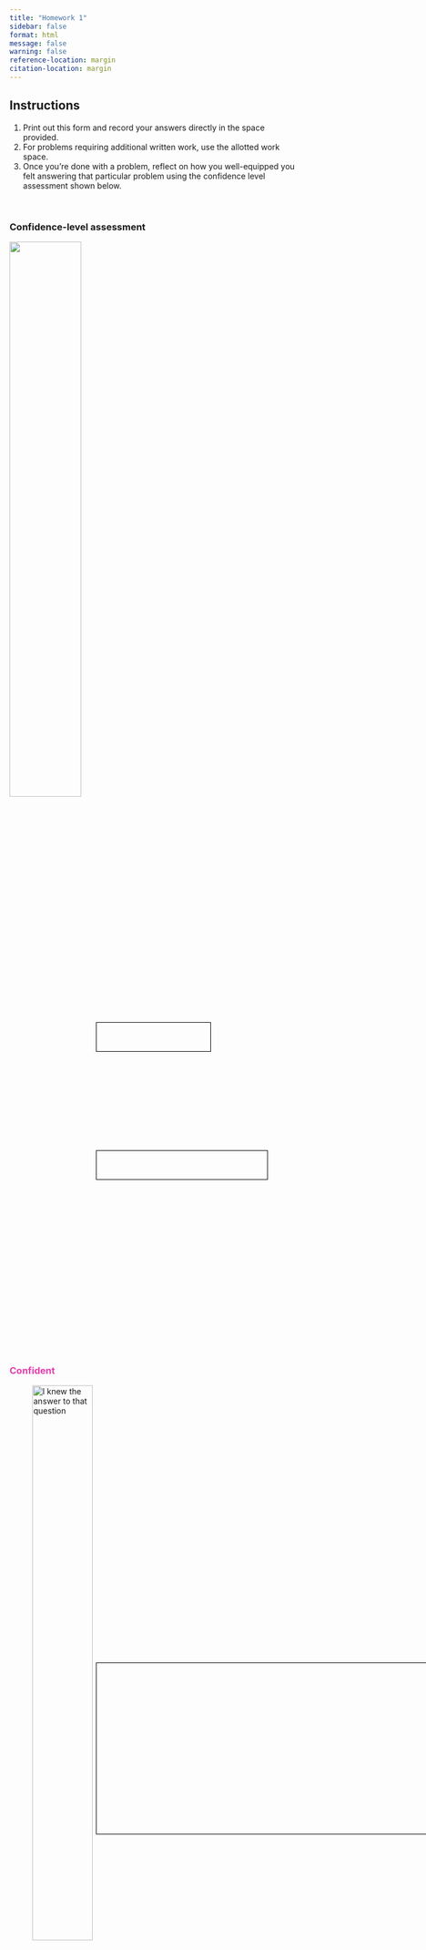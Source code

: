 ```yaml
---
title: "Homework 1"
sidebar: false
format: html
message: false
warning: false
reference-location: margin
citation-location: margin
---
```


## Instructions
(@) Print out this form and record your answers directly in the space provided. 
(@) For problems requiring additional written work, use the allotted work space. 
(@) Once you're done with a problem, reflect on how you well-equipped you felt answering that particular problem using the confidence level assessment shown below.\

<br>

::: {.panel-tabset}

### Confidence-level assessment

![](../images/confidence_level_assessment.png){fig-align="center" width="50%"}

### [Confident]{style="color: #e93cac"}

![I knew the answer to that question](../images/confidence_level_assessment1.png){fig-align="center" width="50%"}

### [Unsure]{style="color: #e93cac"}

![I’m not sure whether I got this question correct](../images/confidence_level_assessment2.png){fig-align="center" width="50%"}

### [Don't Know]{style="color: #e93cac"}

![I don’t know the answer for this question](../images/confidence_level_assessment3.png){fig-align="center" width="50%"}

:::

(@) Scan (or take pictures of) your completed homework and upload it to the course {{< var canvas >}} site
<br> 

### Questions

*For this assignment, you will help to collect the data to be used for some of the analyses we do in class. You will also assess the nature of the sample we are drawing as we collect these data and think about the nature of some variables in the data.*

#### Question 1

Complete the class survey and ask [**at least three (3)**]{style="color:#e93cac"} other people to do the same. The class survey can be accessed [here](survey.qmd). You are free to invite anyone else – friends, family members, co-workers, etc. – to complete the survey but every respondent (including you!) should complete the survey only once. [You will receive credit for this problem if you complete the survey yourself and at least **three (3) others** enter your **student number** at the end of the survey]{style="color:#e93cac"}. Here is an email invitation that you can send out to get your people to complete the survey:

::: {.column-margin}
![](../images/confidence_level_assessment.png)
:::

::: {style="color:#666666"}

> Dear [**[ insert name of person here ]**]{style="color:#2ad2c9"},<br>
<br>
The members of my statistics class at the University of Washington have put together an online
survey to collect data that we will use to practice our new statistics skills this term. I am writing
to ask you to please complete the survey. The survey will take about 20 minutes to complete and
your responses will be kept completely confidential; we will not ask for your name or any other
identifying information, so no one in the class will know who you are, and no one outside of our
class will see the survey responses.<br>
<br>
If you are willing to participate, please click on this link:
<https://vsass.github.io/SOC221/homework/survey.html>. <br>
<br>
When you are asked about who referred you to the survey, please enter my student number:<br>
[**[ insert your student number here ]**]{style="color:#2ad2c9"}. <br>
<br>
Please complete the survey only once, even if you receive another invitation from another student.
Thanks very much for your help with this!<br>
<br>
Best wishes,<br>
[**[ insert your name here ]**]{style="color:#2ad2c9"}

:::

#### Question 2

::: {.column-margin}
![](../images/confidence_level_assessment.png)
:::

How many people did you invite to complete the survey?^[Note that this information will be useful for calculating our response rate to the survey.]<br>
<br>
<br>
Answer: 

::: {style="background: rgba(255, 255, 255, 0); border: 1px solid black; width: 200px; height: 50px; position: absolute; top: 1850px; left: 380px"}

:::

<br>

#### Question 3

::: {.column-margin}
![](../images/confidence_level_assessment.png)
:::

What is the unit of analysis for the data collected with our class survey?<br>
<br>
<br>
Answer: 

::: {style="background: rgba(255, 255, 255, 0); border: 1px solid black; width: 300px; height: 50px; position: absolute; top: 2075px; left: 380px"}

:::

#### Question 4

What is the level of measurement (nominal, ordinal, or interval) for each of the variables collected with the following items in [our survey](survey.qmd)? 

::: {.column-margin}
![](../images/confidence_level_assessment.png)
:::

|   | Item | Level of<br>measurement  |
|---|--------|--------|
| a. | Where did you live for most of the years when you were growing up (before age 18)?  |   |
| b. | What is your college major right now?   |   |
| c. | On average, how many hours per week did you study by yourself last quarter or semester? |   |
| d. | Which of the following categories best describes how much income your family makes in a year? |  |
| e. | If you had a serious problem in your life, how many friends do you have with whom you could talk to about it? |  |
| f. | In general, how would you rate your overall health? |  |
| g. | Did you participate in any sports teams or groups during your high school years? |  |

: Survey items {tbl-colwidths="[5,60,35]"}

#### Question 5

Does our class survey use a simple random sample? Explain your answer and describe how the results of our survey might be affected by the sampling technique we have used. *Please limit your response to this question to 300 words or less.*

::: {.column-margin}
![](../images/confidence_level_assessment.png)
:::

Answer: 

<br>
<br>
<br>
<br>
<br>
<br>
<br>
<br>

::: {style="background: rgba(255, 255, 255, 0); border: 1px solid black; width: 700px; height: 300px; position: absolute; top: 2975px; left: 380px"}

:::